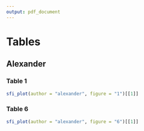 ```yaml
---
output: pdf_document
---
```


\newpage# Tables

\newpage

\begin{center}
\begin{Huge}
Alexander
\end{Huge}
\end{center}

## Alexander



### Table 1


```r
sfi_plot(author = "alexander", figure = "1")[[1]]
```




### Table 6


```r
sfi_plot(author = "alexander", figure = "6")[[1]]
```


